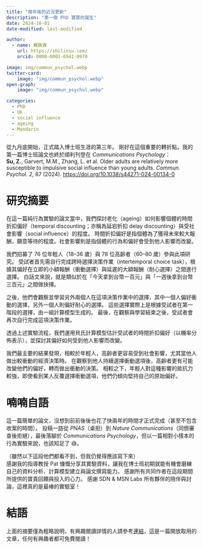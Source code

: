 ```yaml
---
title: "兩年後的近況更新"
description: "第一個 PhD 寶寶的誕生"
date: 2024-10-01
date-modified: last-modified

author:
  - name: 蘇致霖
    url: https://zhilinsu.com/
    orcid: 0000-0001-6941-0970

image: img/commun_psychol.webp
twitter-card: 
    image: "img/commun_psychol.webp"
open-graph: 
    image: "img/commun_psychol.webp"

categories:
  - PhD 
  - UK
  - social influence 
  - ageing
  - Mandarin 
---
```


從九月底開始，正式踏入博士班生涯的第三年。
剛好在這個重要的轉折點，我的第一篇博士班論文也終於順利刊登在 *Communications Psychology*：<br>
**Su, Z.**, Garvert, M.M., Zhang, L. et al. Older adults are relatively more susceptible to impulsive social influence than young adults. *Commun. Psychol. 2*, 87 (2024). [https://doi.org/10.1038/s44271-024-00134-0](https://doi.org/10.1038/s44271-024-00134-0)

# 研究摘要

在這一篇純行為實驗的論文當中，我們探討老化（ageing）如何影響個體的時間折扣偏好（temporal discounting；亦稱為延宕折扣 delay discounting）與受社會影響（social influence）的程度。
時間折扣偏好是指個體為了獲得未來較大報酬，願意等待的程度。社會影響則是指個體的行為和偏好會受到他人影響而改變。

我們招募了 76 位年輕人（18–36 歲）與 78 位高齡者（60–80 歲）參與此項研究。
受試者首先需自行完成跨時選擇決策作業（intertemporal choice task），根據其偏好在立即的小額報酬（衝動選擇）與延遲的大額報酬（耐心選擇）之間進行選擇。
白話文來說，就是類似於在「今天拿到台幣一百元」與「一週後拿到台幣三百元」之間做抉擇。

之後，他們會觀察並學習另外兩個人在這項決策作業中的選擇，其中一個人偏好衝動的選擇，另外一個人則偏好耐心的選擇。
這些選擇實際上是根據受試者在第一階段的選擇，由一組計算模型生成的。
最後，在觀察與學習結束之後，受試者會再次自行完成這項決策作業。

透過上述實驗流程，我們運用貝氏計算模型估計受試者的時間折扣偏好（以機率分佈表示），並探討其偏好如何受到他人影響而改變。

我們最主要的結果發現，相較於年輕人，高齡者更容易受到社會影響，尤其當他人做出較衝動的經濟決策時。
在觀察到他人持續選擇衝動選項後，高齡者更有可能改變他們的偏好，轉而做出衝動的決策。
相較之下，年輕人對這種影響的抵抗力較強，即使看到某人反覆選擇衝動選項，他們仍傾向堅持自己的原始偏好。

# 喃喃自語

這一篇簡單的論文，沒想到前前後後也花了快兩年的時間才正式完成（甚至不包含收案的時間）。 
投稿一路從 *PNAS*（桌拒）到 *Nature Communications*（同儕審查後拒絕），最後落腳於 *Communications Psychology*，但以一篇相對小樣本的行為實驗來說，也該知足了 😅。

（雖然以下這段他們都看不到，但我仍覺得應該寫下來）<br>
感謝我的指導教授 Pat 慷慨分享其實驗資料，讓我在博士班初期就能有機會磨練自己的資料分析、計算模型建立與論文撰寫能力。
感謝所有共同作者在這段期間所提供的寶貴回饋與投入的心力。
感謝 SDN & MSN Labs 所有夥伴的陪伴與討論，這裡真的是最棒的實驗室！

# 結語
上面的摘要僅為粗略說明，有興趣閱讀詳情的人請參考[連結](https://doi.org/10.1038/s44271-024-00134-0)，這是一篇開放取用的文章，任何有興趣者都可免費閱讀！

